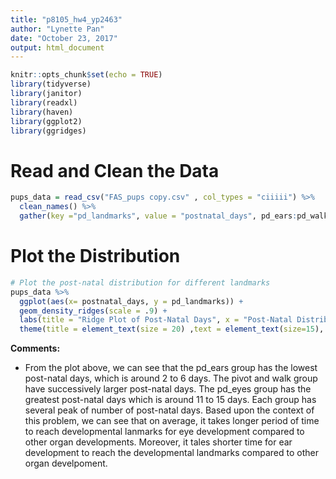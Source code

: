 ```yaml
---
title: "p8105_hw4_yp2463"
author: "Lynette Pan"
date: "October 23, 2017"
output: html_document
---
```


```r
knitr::opts_chunk$set(echo = TRUE)
library(tidyverse)
library(janitor)
library(readxl)
library(haven)
library(ggplot2)
library(ggridges)
```

# Read and Clean the Data
```r
pups_data = read_csv("FAS_pups copy.csv" , col_types = "ciiiii") %>% 
  clean_names() %>% 
  gather(key ="pd_landmarks", value = "postnatal_days", pd_ears:pd_walk)
```

# Plot the Distribution
```r
# Plot the post-natal distribution for different landmarks
pups_data %>%
  ggplot(aes(x= postnatal_days, y = pd_landmarks)) +
  geom_density_ridges(scale = .9) + 
  labs(title = "Ridge Plot of Post-Natal Days", x = "Post-Natal Distribution", y = "Landmarks") +
  theme(title = element_text(size = 20) ,text = element_text(size=15), axis.text.x = element_text(size = 15,), legend.text = element_text(size = 15), legend.title = element_text(size = 15))
```

**Comments:**

* From the plot above, we can see that the pd_ears group has the lowest post-natal days, which is around 2 to 6 days. The pivot and walk group have successively larger post-natal days. The pd_eyes group has the greatest post-natal days which is around 11 to 15 days. Each group has several peak of number of post-natal days. Based upon the context of this problem, we can see that on average, it takes longer period of time to reach developmental lanmarks for eye development compared to other organ developments. Moreover, it tales shorter time for ear development to reach the developmental landmarks compared to other organ develpoment. 
